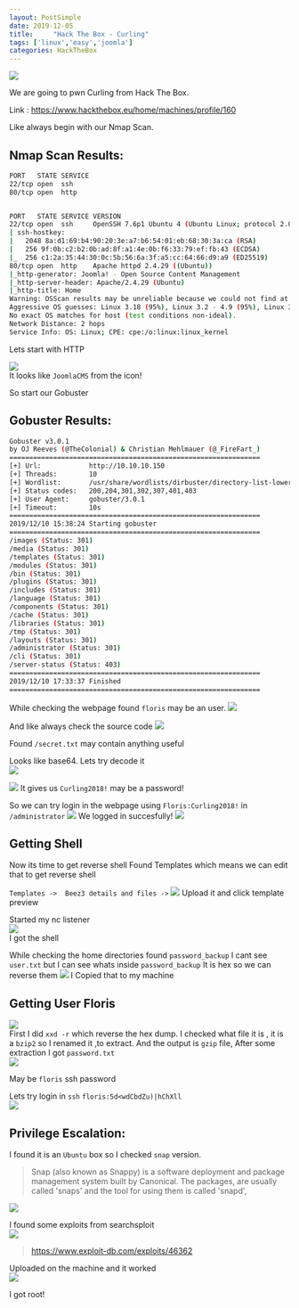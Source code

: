 ```yaml
---
layout: PostSimple
date: 2019-12-05
title:     "Hack The Box - Curling"
tags: ['linux','easy','joomla']
categories: HackTheBox
---
```


![](https://raw.githubusercontent.com/ghostbyt3/ghostbyt3.github.io/master/public/static/images/htb-curling/1.png)

We are going to pwn Curling from Hack The Box.

Link : <https://www.hackthebox.eu/home/machines/profile/160>


Like always begin with our Nmap Scan.

## Nmap Scan Results:

```bash
PORT   STATE SERVICE
22/tcp open  ssh
80/tcp open  http


PORT   STATE SERVICE VERSION
22/tcp open  ssh     OpenSSH 7.6p1 Ubuntu 4 (Ubuntu Linux; protocol 2.0)
| ssh-hostkey: 
|   2048 8a:d1:69:b4:90:20:3e:a7:b6:54:01:eb:68:30:3a:ca (RSA)
|   256 9f:0b:c2:b2:0b:ad:8f:a1:4e:0b:f6:33:79:ef:fb:43 (ECDSA)
|_  256 c1:2a:35:44:30:0c:5b:56:6a:3f:a5:cc:64:66:d9:a9 (ED25519)
80/tcp open  http    Apache httpd 2.4.29 ((Ubuntu))
|_http-generator: Joomla! - Open Source Content Management
|_http-server-header: Apache/2.4.29 (Ubuntu)
|_http-title: Home
Warning: OSScan results may be unreliable because we could not find at least 1 open and 1 closed port
Aggressive OS guesses: Linux 3.18 (95%), Linux 3.2 - 4.9 (95%), Linux 3.16 (95%), ASUS RT-N56U WAP (Linux 3.4) (95%), Linux 3.1 (93%), Linux 3.2 (93%), Linux 3.10 - 4.11 (93%), Oracle VM Server 3.4.2 (Linux 4.1) (93%), Linux 3.12 (93%), Linux 3.13 (93%)
No exact OS matches for host (test conditions non-ideal).
Network Distance: 2 hops
Service Info: OS: Linux; CPE: cpe:/o:linux:linux_kernel
```

Lets start with HTTP 

![](https://raw.githubusercontent.com/ghostbyt3/ghostbyt3.github.io/master/public/static/images/htb-curling/2.png)<br/>
It looks like ``JoomlaCMS`` from the icon!

So start our Gobuster 

## Gobuster Results:

```bash
Gobuster v3.0.1
by OJ Reeves (@TheColonial) & Christian Mehlmauer (@_FireFart_)
===============================================================
[+] Url:            http://10.10.10.150
[+] Threads:        10
[+] Wordlist:       /usr/share/wordlists/dirbuster/directory-list-lowercase-2.3-medium.txt
[+] Status codes:   200,204,301,302,307,401,403
[+] User Agent:     gobuster/3.0.1
[+] Timeout:        10s
===============================================================
2019/12/10 15:38:24 Starting gobuster
===============================================================
/images (Status: 301)
/media (Status: 301)
/templates (Status: 301)
/modules (Status: 301)
/bin (Status: 301)
/plugins (Status: 301)
/includes (Status: 301)
/language (Status: 301)
/components (Status: 301)
/cache (Status: 301)
/libraries (Status: 301)
/tmp (Status: 301)
/layouts (Status: 301)
/administrator (Status: 301)
/cli (Status: 301)
/server-status (Status: 403)
===============================================================
2019/12/10 17:33:37 Finished
===============================================================
```

While checking the webpage found ``floris`` may be an user.
![](https://raw.githubusercontent.com/ghostbyt3/ghostbyt3.github.io/master/public/static/images/htb-curling/3.png)

And like always check the source code
![](https://raw.githubusercontent.com/ghostbyt3/ghostbyt3.github.io/master/public/static/images/htb-curling/4.png)

Found ``/secret.txt`` may contain anything useful

Looks like base64. Lets try decode it <br/>
![](https://raw.githubusercontent.com/ghostbyt3/ghostbyt3.github.io/master/public/static/images/htb-curling/5.png)

![](https://raw.githubusercontent.com/ghostbyt3/ghostbyt3.github.io/master/public/static/images/htb-curling/6.png)
It gives us ``Curling2018!`` may be a password!

So we can try login in the webpage using ``Floris:Curling2018!`` in ``/administrator``
![](https://raw.githubusercontent.com/ghostbyt3/ghostbyt3.github.io/master/public/static/images/htb-curling/7.png)
We logged in succesfully!
![](https://raw.githubusercontent.com/ghostbyt3/ghostbyt3.github.io/master/public/static/images/htb-curling/8.png)

## Getting Shell

Now its time to get reverse shell
Found Templates which means we can edit that to get reverse shell

`` Templates ->  Beez3 details and files -> ``
![](https://raw.githubusercontent.com/ghostbyt3/ghostbyt3.github.io/master/public/static/images/htb-curling/9.png)
Upload it and click template preview

Started my nc listener<br/>
![](https://raw.githubusercontent.com/ghostbyt3/ghostbyt3.github.io/master/public/static/images/htb-curling/10.png)<br/>
I got the shell

While checking the home directories found ``password_backup``
I cant see ``user.txt`` but I can see whats inside ``password_backup``
It is hex so we can reverse them
![](https://raw.githubusercontent.com/ghostbyt3/ghostbyt3.github.io/master/public/static/images/htb-curling/11.png)
I Copied that to my machine 

## Getting User Floris

![](https://raw.githubusercontent.com/ghostbyt3/ghostbyt3.github.io/master/public/static/images/htb-curling/12.png)<br/>
First I did ``xxd -r`` which reverse the hex dump.
I checked what file it is , it is a ``bzip2`` so I renamed it ,to extract.
And the output is ``gzip`` file,
After some extraction I got ``password.txt``<br/>
![](https://raw.githubusercontent.com/ghostbyt3/ghostbyt3.github.io/master/public/static/images/htb-curling/13.png)

May be ``floris`` ssh password

Lets try login in ``ssh``
``floris:5d<wdCbdZu)|hChXll ``<br/>
![](https://raw.githubusercontent.com/ghostbyt3/ghostbyt3.github.io/master/public/static/images/htb-curling/14.png)

## Privilege Escalation:

I found it is an ``Ubuntu`` box so I checked ``snap`` version.

>Snap (also known as Snappy) is a software deployment and package management system built by Canonical. The packages, are usually called 'snaps' and the tool for using them is called 'snapd',

![](https://raw.githubusercontent.com/ghostbyt3/ghostbyt3.github.io/master/public/static/images/htb-curling/15.png)

I found some exploits from searchsploit<br/>
![](https://raw.githubusercontent.com/ghostbyt3/ghostbyt3.github.io/master/public/static/images/htb-curling/16.png)

><https://www.exploit-db.com/exploits/46362>

Uploaded on the machine and it worked<br/>
![](https://raw.githubusercontent.com/ghostbyt3/ghostbyt3.github.io/master/public/static/images/htb-curling/17.png)

I got root!




